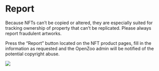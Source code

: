# Report

Because NFTs can’t be copied or altered, they are especially suited for tracking ownership of property that can’t be replicated.
Please always report fraudulent artworks. 

Press the “Report” button located on the NFT product pages, fill in the information as requested and the OpenZoo admin will be notified of the potential copyright abuse.

![](/report.jpg)
